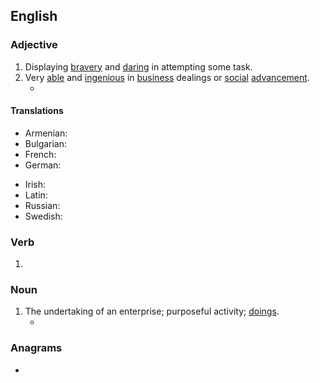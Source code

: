 ==English==

===Adjective===
{{en-adj}}

# Displaying [[bravery]] and [[daring]] in attempting some task.
# Very [[able]] and [[ingenious]] in [[business]] dealings or [[social]] [[advancement]].
#* {{quote-book|en|year=1834|author={{w|Letitia Elizabeth Landon}}|title=Francesca Carrara|volume=2|page=22|text=It was now settled that every body was to be amused by her coarse jest and her odd expressions, and therefore everybody was amused. Moreover, there was another great secret of her popularity; all in her company luxuriated in a little complacent sense of their own superiority,—one of the most agreeable of the senses to indulge. Such was the '''enterprising''' individual whose saloon was to-night a representation of the Field of the Cloth of Gold.}} 
====Translations====
{{trans-top|very able and ingenious in business dealings}}
* Armenian: {{t+|hy|ձեռներեց}}
* Bulgarian: {{t+|bg|предприе́мчив}}
* French: {{t+|fr|entreprenant}}
* German: {{t+|de|unternehmungslustig}}
{{trans-mid}}
* Irish: {{t|ga|borrúil}}
* Latin: {{t|la|experiens}}
* Russian: {{t+|ru|предприи́мчивый}}
* Swedish: {{t+|sv|företagsam}}
{{trans-bottom}}

===Verb===
{{head|en|verb form}}

# {{present participle of|en|enterprise|nocat=1}}

===Noun===
{{en-noun}}

# The undertaking of an enterprise; purposeful activity; [[doings]].
#* {{quote-book|en|year=2010|author=Melvin Pollner|title=Mundane Reason: Reality in Everyday and Sociological Discourse|passage=What gives these '''enterprisings''' their political character are the contentions, claims and experiences of the other.}}

===Anagrams===
* {{anagrams|en|a=eegiinnprrst|preinserting}}

{{C|en|Personality}}